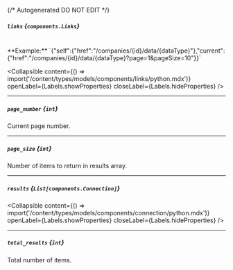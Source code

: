 {/* Autogenerated DO NOT EDIT  */}

##### `links` *{`components.Links`}*
<br/>
**Example:** `{"self":{"href":"/companies/{id}/data/{dataType}"},"current":{"href":"/companies/{id}/data/{dataType}?page=1&pageSize=10"}}`

<Collapsible content={() => import('/content/types/models/components/links/python.mdx')} openLabel={Labels.showProperties} closeLabel={Labels.hideProperties} />


---
##### `page_number` *{`int`}*
Current page number.

---
##### `page_size` *{`int`}*
Number of items to return in results array.

---
##### `results` *{`List[components.Connection]`}*

<Collapsible content={() => import('/content/types/models/components/connection/python.mdx')} openLabel={Labels.showProperties} closeLabel={Labels.hideProperties} />


---
##### `total_results` *{`int`}*
Total number of items.


